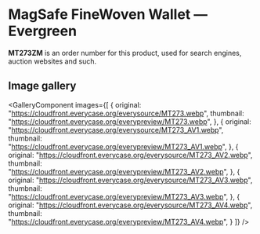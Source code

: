 
# MagSafe FineWoven Wallet — Evergreen

<Callout type='info' emoji='👉🏻'>**MT273ZM** is an order number for this product, used for search engines, auction websites and such.</Callout>

## Image gallery

<GalleryComponent
    images={[
      {
        original: "https://cloudfront.everycase.org/everysource/MT273.webp",
        thumbnail: "https://cloudfront.everycase.org/everypreview/MT273.webp",
      },
      {
        original: "https://cloudfront.everycase.org/everysource/MT273_AV1.webp",
        thumbnail: "https://cloudfront.everycase.org/everypreview/MT273_AV1.webp",
      },
      {
        original: "https://cloudfront.everycase.org/everysource/MT273_AV2.webp",
        thumbnail: "https://cloudfront.everycase.org/everypreview/MT273_AV2.webp",
      },
      {
        original: "https://cloudfront.everycase.org/everysource/MT273_AV3.webp",
        thumbnail: "https://cloudfront.everycase.org/everypreview/MT273_AV3.webp",
      },
      {
        original: "https://cloudfront.everycase.org/everysource/MT273_AV4.webp",
        thumbnail: "https://cloudfront.everycase.org/everypreview/MT273_AV4.webp",
      }
    ]}
  />
